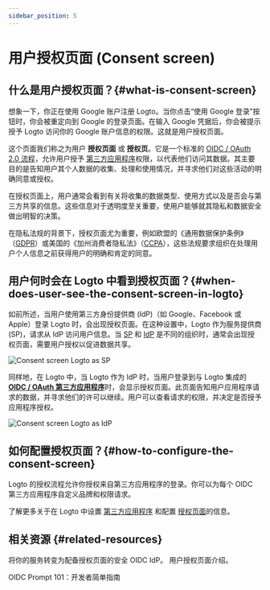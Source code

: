 ```yaml
---
sidebar_position: 5
---
```



# 用户授权页面 (Consent screen)

## 什么是用户授权页面？\{#what-is-consent-screen}

想象一下，你正在使用 Google 账户注册 Logto。当你点击“使用 Google 登录”按钮时，你会被重定向到 Google 的登录页面。在输入 Google 凭据后，你会被提示授予 Logto 访问你的 Google 账户信息的权限。这就是用户授权页面。

这个页面我们称之为用户 **授权页面** 或 **授权页**。它是一个标准的 [OIDC / OAuth 2.0 流程](/integrate-logto/third-party-applications/oidc-oauth-third-party-applications)，允许用户授予 [第三方应用程序](/integrate-logto/third-party-applications)权限，以代表他们访问其数据。其主要目的是告知用户其个人数据的收集、处理和使用情况，并寻求他们对这些活动的明确同意或授权。

在授权页面上，用户通常会看到有关将收集的数据类型、使用方式以及是否会与第三方共享的信息。这些信息对于透明度至关重要，使用户能够就其隐私和数据安全做出明智的决策。

在隐私法规的背景下，授权页面尤为重要，例如欧盟的《通用数据保护条例》（[GDPR](https://gdpr-info.eu/art-4-gdpr/)）或美国的《加州消费者隐私法》（[CCPA](https://oag.ca.gov/privacy/ccpa)），这些法规要求组织在处理用户个人信息之前获得用户的明确和肯定的同意。

## 用户何时会在 Logto 中看到授权页面？\{#when-does-user-see-the-consent-screen-in-logto}

如前所述，当用户使用第三方身份提供商 (IdP)（如 Google、Facebook 或 Apple）登录 Logto 时，会出现授权页面。在这种设置中，Logto 作为服务提供商 (SP)，请求从 IdP 访问用户信息。当 [SP](https://auth.wiki/service-provider) 和 [IdP](https://auth.wiki/identity-provider) 是不同的组织时，通常会出现授权页面，需要用户授权以促进数据共享。

<img src={consentScreenLogtoAsSp} alt="Consent screen Logto as SP" />

同样地，在 Logto 中，当 Logto 作为 IdP 时，当用户登录到与 Logto 集成的 [**OIDC / OAuth 第三方应用程序**](/integrate-logto/third-party-applications/oidc-oauth-third-party-applications)时，会显示授权页面。此页面告知用户应用程序请求的数据，并寻求他们的许可以继续。用户可以查看请求的权限，并决定是否授予应用程序授权。

<img src={consentScreenLogtoAsIdp} alt="Consent screen Logto as IdP" />

## 如何配置授权页面？\{#how-to-configure-the-consent-screen}

Logto 的授权流程允许你授权来自第三方应用程序的登录。你可以为每个 OIDC 第三方应用程序自定义品牌和权限请求。

了解更多关于在 Logto 中设置 [第三方应用程序](/integrate-logto/third-party-applications/) 和配置 [授权页面](/integrate-logto/third-party-applications/oidc-oauth-third-party-applications/consent-screen-branding/)的信息。

## 相关资源 \{#related-resources}

<Url href="https://www.youtube.com/watch?v=sW-C7SRt9OM">
  将你的服务转变为配备授权页面的安全 OIDC IdP。
</Url>
<Url href="https://blog.logto.io/user-consent-screen">用户授权页面介绍。</Url>

<Url href="https://blog.logto.io/introducing-oidc-prompt">OIDC Prompt 101：开发者简单指南</Url>

